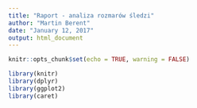 ```yaml
---
title: "Raport - analiza rozmarów śledzi"
author: "Martin Berent"
date: "January 12, 2017"
output: html_document
---
```


```r
knitr::opts_chunk$set(echo = TRUE, warning = FALSE)
```

```r
library(knitr)
library(dplyr)
library(ggplot2)
library(caret)
```
